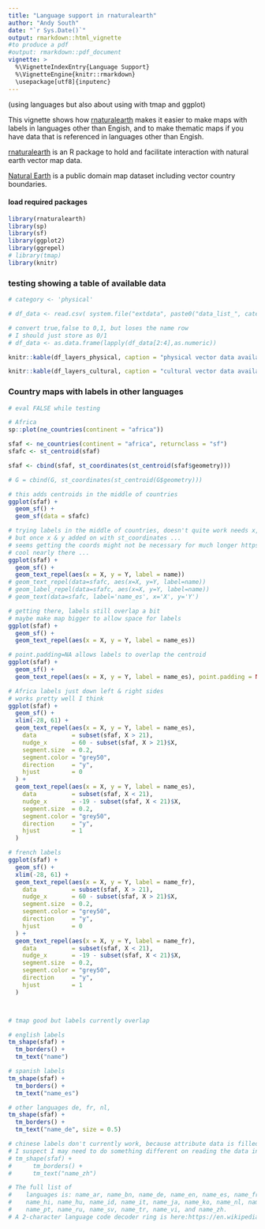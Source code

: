 ---
title: "Language support in rnaturalearth"
author: "Andy South"
date: "`r Sys.Date()`"
output: rmarkdown::html_vignette
#to produce a pdf
#output: rmarkdown::pdf_document
vignette: >
  %\VignetteIndexEntry{Language Support}
  %\VignetteEngine{knitr::rmarkdown}
  \usepackage[utf8]{inputenc}
---

(using languages but also about using with tmap and ggplot)

This vignette shows how [rnaturalearth](https://github.com/ropensci/rnaturalearth) makes it easier to make maps with labels in languages other than Engish, and to make thematic maps if you have data that is referenced in languages other than Engish.

[rnaturalearth](https://github.com/ropensci/rnaturalearth) is an R package to hold and facilitate interaction with natural earth vector map data.

[Natural Earth](https://www.naturalearthdata.com/) is a public domain map dataset including vector country boundaries. 


#### load required packages
```{r, eval=TRUE, echo=TRUE, message=FALSE}
library(rnaturalearth)
library(sp)
library(sf)
library(ggplot2)
library(ggrepel)
# library(tmap)
library(knitr)
```


### testing showing a table of available data
```{r echo = FALSE, results = 'asis'}

# category <- 'physical'

# df_data <- read.csv( system.file("extdata", paste0("data_list_", category, ".csv"), package = "rnaturalearth") )

# convert true,false to 0,1, but loses the name row
# I should just store as 0/1
# df_data <- as.data.frame(lapply(df_data[2:4],as.numeric))

knitr::kable(df_layers_physical, caption = "physical vector data available via ne_download()")

knitr::kable(df_layers_cultural, caption = "cultural vector data available via ne_download()")
```


### Country maps with labels in other languages

```{r, eval=FALSE, echo=TRUE, message=FALSE}
# eval FALSE while testing

# Africa
sp::plot(ne_countries(continent = "africa"))

sfaf <- ne_countries(continent = "africa", returnclass = "sf")
sfafc <- st_centroid(sfaf)

sfaf <- cbind(sfaf, st_coordinates(st_centroid(sfaf$geometry)))

# G = cbind(G, st_coordinates(st_centroid(G$geometry)))

# this adds centroids in the middle of countries
ggplot(sfaf) +
  geom_sf() +
  geom_sf(data = sfafc)

# trying labels in the middle of countries, doesn't quite work needs x,y,label
# but once x & y added on with st_coordinates ...
# seems getting the coords might not be necessary for much longer https://github.com/slowkow/ggrepel/issues/111
# cool nearly there ...
ggplot(sfaf) +
  geom_sf() +
  geom_text_repel(aes(x = X, y = Y, label = name))
# geom_text_repel(data=sfafc, aes(x=X, y=Y, label=name))
# geom_label_repel(data=sfafc, aes(x=X, y=Y, label=name))
# geom_text(data=sfafc, label='name_es', x='X', y='Y')

# getting there, labels still overlap a bit
# maybe make map bigger to allow space for labels
ggplot(sfaf) +
  geom_sf() +
  geom_text_repel(aes(x = X, y = Y, label = name_es))

# point.padding=NA allows labels to overlap the centroid
ggplot(sfaf) +
  geom_sf() +
  geom_text_repel(aes(x = X, y = Y, label = name_es), point.padding = NA)

# Africa labels just down left & right sides
# works pretty well I think
ggplot(sfaf) +
  geom_sf() +
  xlim(-28, 61) +
  geom_text_repel(aes(x = X, y = Y, label = name_es),
    data          = subset(sfaf, X > 21),
    nudge_x       = 60 - subset(sfaf, X > 21)$X,
    segment.size  = 0.2,
    segment.color = "grey50",
    direction     = "y",
    hjust         = 0
  ) +
  geom_text_repel(aes(x = X, y = Y, label = name_es),
    data          = subset(sfaf, X < 21),
    nudge_x       = -19 - subset(sfaf, X < 21)$X,
    segment.size  = 0.2,
    segment.color = "grey50",
    direction     = "y",
    hjust         = 1
  )

# french labels
ggplot(sfaf) +
  geom_sf() +
  xlim(-28, 61) +
  geom_text_repel(aes(x = X, y = Y, label = name_fr),
    data          = subset(sfaf, X > 21),
    nudge_x       = 60 - subset(sfaf, X > 21)$X,
    segment.size  = 0.2,
    segment.color = "grey50",
    direction     = "y",
    hjust         = 0
  ) +
  geom_text_repel(aes(x = X, y = Y, label = name_fr),
    data          = subset(sfaf, X < 21),
    nudge_x       = -19 - subset(sfaf, X < 21)$X,
    segment.size  = 0.2,
    segment.color = "grey50",
    direction     = "y",
    hjust         = 1
  )



# tmap good but labels currently overlap

# english labels
tm_shape(sfaf) +
  tm_borders() +
  tm_text("name")

# spanish labels
tm_shape(sfaf) +
  tm_borders() +
  tm_text("name_es")

# other languages de, fr, nl,
tm_shape(sfaf) +
  tm_borders() +
  tm_text("name_de", size = 0.5)

# chinese labels don't currently work, because attribute data is filled with NA
# I suspect I may need to do something different on reading the data in ?
# tm_shape(sfaf) +
#      tm_borders() +
#      tm_text("name_zh")

# The full list of
#    languages is: name_ar, name_bn, name_de, name_en, name_es, name_fr, name_el,
#    name_hi, name_hu, name_id, name_it, name_ja, name_ko, name_nl, name_pl,
#    name_pt, name_ru, name_sv, name_tr, name_vi, and name_zh.
# A 2-character language code decoder ring is here:https://en.wikipedia.org/wiki/List_of_ISO_639-2_codes.
```



